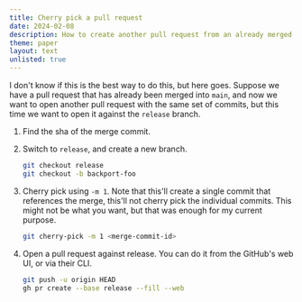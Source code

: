 ```yaml
---
title: Cherry pick a pull request
date: 2024-02-08
description: How to create another pull request from an already merged one, but this time on a different branch
theme: paper
layout: text
unlisted: true
---
```


I don't know if this is the best way to do this, but here goes. Suppose we have
a pull request that has already been merged into `main`, and now we want to open
another pull request with the same set of commits, but this time we want to open
it against the `release` branch.

1. Find the sha of the merge commit.

2. Switch to `release`, and create a new branch.

    ```sh
    git checkout release
    git checkout -b backport-foo
    ```

3. Cherry pick using `-m 1`. Note that this'll create a single commit that
   references the merge, this'll not cherry pick the individual commits. This
   might not be what you want, but that was enough for my current purpose.

    ```sh
    git cherry-pick -m 1 <merge-commit-id>
    ```

4. Open a pull request against release. You can do it from the GitHub's web UI,
   or via their CLI.

    ```sh
    git push -u origin HEAD
    gh pr create --base release --fill --web
    ```
